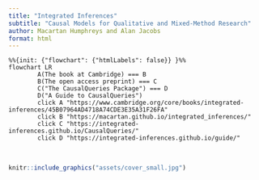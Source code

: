 ```yaml
---
title: "Integrated Inferences"
subtitle: "Causal Models for Qualitative and Mixed-Method Research"
author: Macartan Humphreys and Alan Jacobs
format: html
---
```







```mermaid
%%{init: {"flowchart": {"htmlLabels": false}} }%%
flowchart LR
        A(The book at Cambridge) === B
        B(The open access preprint) === C
        C("The CausalQueries Package") === D
        D("A Guide to CausalQueries")
        click A "https://www.cambridge.org/core/books/integrated-inferences/45B07964AD4718A74CDE3E35A31F26FA"
        click B "https://macartan.github.io/integrated_inferences/"
        click C "https://integrated-inferences.github.io/CausalQueries/"
        click D "https://integrated-inferences.github.io/guide/"
```

<br>

```r
knitr::include_graphics("assets/cover_small.jpg")
```


